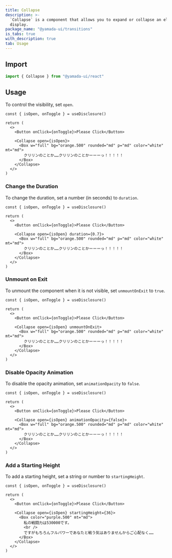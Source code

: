 ```yaml
---
title: Collapse
description: >-
  `Collapse` is a component that allows you to expand or collapse an element for
  display.
package_name: "@yamada-ui/transitions"
is_tabs: true
with_description: true
tab: Usage
---
```


## Import

```ts
import { Collapse } from "@yamada-ui/react"
```

## Usage

To control the visibility, set `open`.

```tsx functional=true
const { isOpen, onToggle } = useDisclosure()

return (
  <>
    <Button onClick={onToggle}>Please Click</Button>

    <Collapse open={isOpen}>
      <Box w="full" bg="orange.500" rounded="md" p="md" color="white" mt="md">
        クリリンのことか……クリリンのことかーーーっ！！！！！
      </Box>
    </Collapse>
  </>
)
```

### Change the Duration

To change the duration, set a number (in seconds) to `duration`.

```tsx functional=true
const { isOpen, onToggle } = useDisclosure()

return (
  <>
    <Button onClick={onToggle}>Please Click</Button>

    <Collapse open={isOpen} duration={0.7}>
      <Box w="full" bg="orange.500" rounded="md" p="md" color="white" mt="md">
        クリリンのことか……クリリンのことかーーーっ！！！！！
      </Box>
    </Collapse>
  </>
)
```

### Unmount on Exit

To unmount the component when it is not visible, set `unmountOnExit` to `true`.

```tsx functional=true
const { isOpen, onToggle } = useDisclosure()

return (
  <>
    <Button onClick={onToggle}>Please Click</Button>

    <Collapse open={isOpen} unmountOnExit>
      <Box w="full" bg="orange.500" rounded="md" p="md" color="white" mt="md">
        クリリンのことか……クリリンのことかーーーっ！！！！！
      </Box>
    </Collapse>
  </>
)
```

### Disable Opacity Animation

To disable the opacity animation, set `animationOpacity` to `false`.

```tsx functional=true
const { isOpen, onToggle } = useDisclosure()

return (
  <>
    <Button onClick={onToggle}>Please Click</Button>

    <Collapse open={isOpen} animationOpacity={false}>
      <Box w="full" bg="orange.500" rounded="md" p="md" color="white" mt="md">
        クリリンのことか……クリリンのことかーーーっ！！！！！
      </Box>
    </Collapse>
  </>
)
```

### Add a Starting Height

To add a starting height, set a string or number to `startingHeight`.

```tsx functional=true
const { isOpen, onToggle } = useDisclosure()

return (
  <>
    <Button onClick={onToggle}>Please Click</Button>

    <Collapse open={isOpen} startingHeight={36}>
      <Box color="purple.500" mt="md">
        私の戦闘力は530000です。
        <br />
        ですがもちろんフルパワーであなたと戦う気はありませんからご心配なく……
      </Box>
    </Collapse>
  </>
)
```
